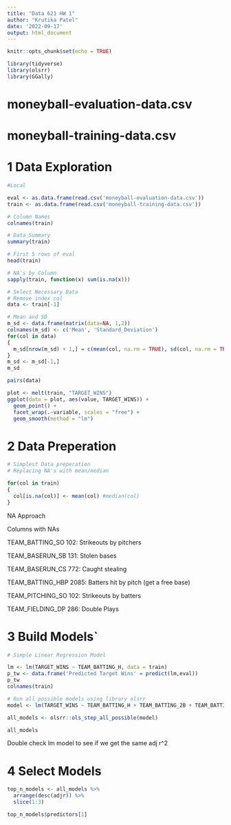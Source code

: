 ```yaml
---
title: "Data 621 HW 1"
author: "Krutika Patel"
date: '2022-09-17'
output: html_document
---
```


```r
knitr::opts_chunk$set(echo = TRUE)
```

```r
library(tidyverse)
library(olsrr)
library(GGally)
```


# moneyball-evaluation-data.csv
# moneyball-training-data.csv

# 1 Data Exploration

```r
#Local

eval <- as.data.frame(read.csv('moneyball-evaluation-data.csv'))
train <- as.data.frame(read.csv('moneyball-training-data.csv'))
```

```r
# Column Names
colnames(train)

# Data Summary
summary(train)

# First 5 rows of eval
head(train)

# NA's by Column
sapply(train, function(x) sum(is.na(x)))

# Select Necessary Data
# Remove index col
data <- train[-1]
```

```r
# Mean and SD
m_sd <- data.frame(matrix(data=NA, 1,2))
colnames(m_sd) <- c('Mean', 'Standard_Deviation')
for(col in data)
{
  m_sd[nrow(m_sd) + 1,] = c(mean(col, na.rm = TRUE), sd(col, na.rm = TRUE))
}
m_sd <- m_sd[-1,]
m_sd
```

```r
pairs(data)
```

```r
plot <- melt(train, "TARGET_WINS")
ggplot(data = plot, aes(value, TARGET_WINS)) +
  geom_point() +
  facet_wrap(.~variable, scales = "free") +
  geom_smooth(method = "lm")
```


# 2 Data Preperation

```r
# Simplest Data preperation
# Replacing NA's with mean/median

for(col in train)
{
  col[is.na(col)] <- mean(col) #median(col)
}

```

NA Approach

Columns with NAs

TEAM_BATTING_SO 102: Strikeouts by pitchers 

TEAM_BASERUN_SB 131: Stolen bases 

TEAM_BASERUN_CS 772: Caught stealing 

TEAM_BATTING_HBP 2085: Batters hit by pitch (get a free base)

TEAM_PITCHING_SO 102: Strikeouts by batters 

TEAM_FIELDING_DP 286: Double Plays 


# 3 Build Models`

```r
# Simple Linear Regression Model

lm <- lm(TARGET_WINS ~ TEAM_BATTING_H, data = train)
p_tw <- data.frame('Predicted Target Wins' = predict(lm,eval))
p_tw
colnames(train)
```

```r
# Run all possible models using library olsrr
model <- lm(TARGET_WINS ~ TEAM_BATTING_H + TEAM_BATTING_2B + TEAM_BATTING_3B + TEAM_BATTING_HR + TEAM_BATTING_BB + TEAM_BATTING_SO + TEAM_BASERUN_SB + TEAM_BASERUN_CS +  TEAM_BATTING_HBP + TEAM_PITCHING_H + TEAM_PITCHING_HR + TEAM_PITCHING_BB + TEAM_PITCHING_SO + TEAM_FIELDING_E + TEAM_FIELDING_DP, data = train)

all_models <- olsrr::ols_step_all_possible(model)

```

```r
all_models
```
Double check lm model to see if we get the same adj r^2

# 4 Select Models

```r

top_n_models <- all_models %>%
  arrange(desc(adjr)) %>%
  slice(1:3)

top_n_models$predictors[1]
```

